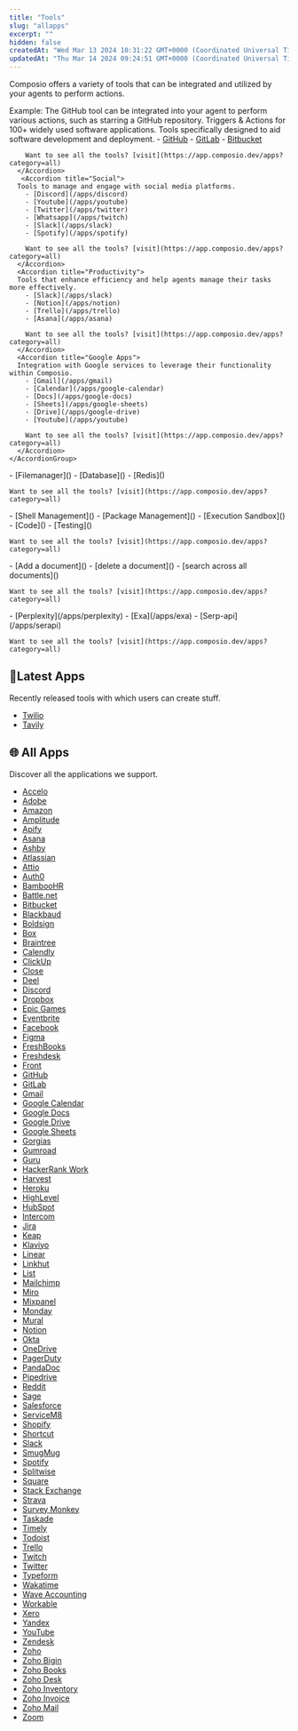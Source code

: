 ```yaml
---
title: "Tools"
slug: "allapps"
excerpt: ""
hidden: false
createdAt: "Wed Mar 13 2024 10:31:22 GMT+0000 (Coordinated Universal Time)"
updatedAt: "Thu Mar 14 2024 09:24:51 GMT+0000 (Coordinated Universal Time)"
---
```

Composio offers a variety of tools that can be integrated and utilized by your agents to perform actions.

Example: 
The GitHub tool can be integrated into your agent to perform various actions, such as starring a GitHub repository.
<Tabs>
  <Tab title="Software Tools">
    Triggers & Actions for 100+ widely used software applications.
    <AccordionGroup title="Category of application"> 
      <Accordion title="Devtools">
      Tools specifically designed to aid software development and deployment.
        - [GitHub](/apps/github) 
        - [GitLab](/apps/gitlab)
        - [Bitbucket](/apps/bitbucket)
        
        Want to see all the tools? [visit](https://app.composio.dev/apps?category=all)
      </Accordion>
       <Accordion title="Social">
      Tools to manage and engage with social media platforms.
        - [Discord](/apps/discord)
        - [Youtube](/apps/youtube)
        - [Twitter](/apps/twitter)
        - [Whatsapp](/apps/twitch)
        - [Slack](/apps/slack)
        - [Spotify](/apps/spotify)

        Want to see all the tools? [visit](https://app.composio.dev/apps?category=all)
      </Accordion>
      <Accordion title="Productivity">
      Tools that enhance efficiency and help agents manage their tasks more effectively.
        - [Slack](/apps/slack)
        - [Notion](/apps/notion)
        - [Trello](/apps/trello)
        - [Asana](/apps/asana)

        Want to see all the tools? [visit](https://app.composio.dev/apps?category=all)
      </Accordion>
      <Accordion title="Google Apps">
      Integration with Google services to leverage their functionality within Composio.
        - [Gmail](/apps/gmail)
        - [Calendar](/apps/google-calendar)
        - [Docs](/apps/google-docs)
        - [Sheets](/apps/google-sheets)
        - [Drive](/apps/google-drive)
        - [Youtube](/apps/youtube)

        Want to see all the tools? [visit](https://app.composio.dev/apps?category=all)
      </Accordion>
    </AccordionGroup>
  </Tab>
  <Tab title="System Tools">
    - [Filemanager]()
    - [Database]()
    - [Redis]() 

    Want to see all the tools? [visit](https://app.composio.dev/apps?category=all)
  </Tab>
  <Tab title="Code Interpreter">
    - [Shell Management]()
    - [Package Management]()
    - [Execution Sandbox]()
    - [Code]()
    - [Testing]() 

    Want to see all the tools? [visit](https://app.composio.dev/apps?category=all)
  </Tab>
  <Tab title="RAG Tools">
    - [Add a document]()
    - [delete a document]()
    - [search across all documents]() 

    Want to see all the tools? [visit](https://app.composio.dev/apps?category=all)
  </Tab>
  <Tab title="Search Tools">
    - [Perplexity](/apps/perplexity)
    - [Exa](/apps/exa)
    - [Serp-api](/apps/serapi)  

    Want to see all the tools? [visit](https://app.composio.dev/apps?category=all)
  </Tab>
</Tabs>


## 🌟Latest Apps
Recently released tools with which users can create stuff.
- [Twilio]()
- [Tavily]()









## 🌐 All Apps
Discover all the applications we support.

- [Accelo](/apps/accelo)
- [Adobe](/apps/adobe)
- [Amazon](/apps/amazon)
- [Amplitude](/apps/amplitude)
- [Apify](/apps/apify)
- [Asana](/apps/asana)
- [Ashby](/apps/ashby)
- [Atlassian](/apps/atlassian)
- [Attio](/apps/attio)
- [Auth0](/apps/auth0)
- [BambooHR](/apps/bamboohr)
- [Battle.net](/apps/battle-net)
- [Bitbucket](/apps/bitbucket)
- [Blackbaud](/apps/blackbaud)
- [Boldsign](/apps/boldsign)
- [Box](/apps/box)
- [Braintree](/apps/braintree)
- [Calendly](/apps/calendly)
- [ClickUp](/apps/clickup)
- [Close](/apps/close)
- [Deel](/apps/deel)
- [Discord](/apps/discord)
- [Dropbox](/apps/dropbox)
- [Epic Games](/apps/epic-games)
- [Eventbrite](/apps/eventbrite)
- [Facebook](/apps/facebook)
- [Figma](/apps/figma)
- [FreshBooks](/apps/freshbooks)
- [Freshdesk](/apps/freshdesk)
- [Front](/apps/front)
- [GitHub](/apps/github)
- [GitLab](/apps/gitlab)
- [Gmail](/apps/gmail)
- [Google Calendar](/apps/google-calendar)
- [Google Docs](/apps/google-docs)
- [Google Drive](/apps/google-drive)
- [Google Sheets](/apps/google-sheets)
- [Gorgias](/apps/gorgias)
- [Gumroad](/apps/gumroad)
- [Guru](/apps/guru)
- [HackerRank Work](/apps/hackerrank-work)
- [Harvest](/apps/harvest)
- [Heroku](/apps/heroku)
- [HighLevel](/apps/highlevel)
- [HubSpot](/apps/hubspot)
- [Intercom](/apps/intercom)
- [Jira](/apps/jira)
- [Keap](/apps/keap)
- [Klaviyo](/apps/klaviyo)
- [Linear](/apps/linear)
- [Linkhut](/apps/linkhut)
- [List](/apps/list)
- [Mailchimp](/apps/mailchimp)
- [Miro](/apps/miro)
- [Mixpanel](/apps/mixpanel)
- [Monday](/apps/monday)
- [Mural](/apps/mural)
- [Notion](/apps/notion)
- [Okta](/apps/okta)
- [OneDrive](/apps/one-drive)
- [PagerDuty](/apps/pagerduty)
- [PandaDoc](/apps/pandadoc)
- [Pipedrive](/apps/pipedrive)
- [Reddit](/apps/reddit)
- [Sage](/apps/sage)
- [Salesforce](/apps/salesforce)
- [ServiceM8](/apps/servicem8)
- [Shopify](/apps/shopify)
- [Shortcut](/apps/shortcut)
- [Slack](/apps/slack)
- [SmugMug](/apps/smugmug)
- [Spotify](/apps/spotify)
- [Splitwise](/apps/splitwise)
- [Square](/apps/square)
- [Stack Exchange](/apps/stack-exchange)
- [Strava](/apps/strava)
- [Survey Monkey](/apps/survey-monkey)
- [Taskade](/apps/taskade)
- [Timely](/apps/timely)
- [Todoist](/apps/todoist)
- [Trello](/apps/trello)
- [Twitch](/apps/twitch)
- [Twitter](/apps/twitter)
- [Typeform](/apps/typeform)
- [Wakatime](/apps/wakatime)
- [Wave Accounting](/apps/wave-accounting)
- [Workable](/apps/workable)
- [Xero](/apps/xero)
- [Yandex](/apps/yandex)
- [YouTube](/apps/youtube)
- [Zendesk](/apps/zendesk)
- [Zoho](/apps/zoho)
- [Zoho Bigin](/apps/zoho-bigin)
- [Zoho Books](/apps/zoho-books)
- [Zoho Desk](/apps/zoho-desk)
- [Zoho Inventory](/apps/zoho-inventory)
- [Zoho Invoice](/apps/zoho-invoice)
- [Zoho Mail](/apps/zoho-mail)
- [Zoom](/apps/zoom)
